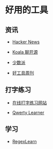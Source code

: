 # 好用的工具

## 资讯

- [Hacker News](https://news.ycombinator.com/)

- [Koala 聊开源](https://space.bilibili.com/489667127/video)

- [少数派](https://sspai.com/)

- [好工具周刊](https://discuss-cn.bestxtools.com/)

## 打字练习

- [在线打字练习网站](https://dazidazi.com)

- [Qwerty Learner](https://kaiyiwing.gitee.io/qwerty-learner/)

## 学习

- [RegexLearn](https://regexlearn.com/zh-cn/)
